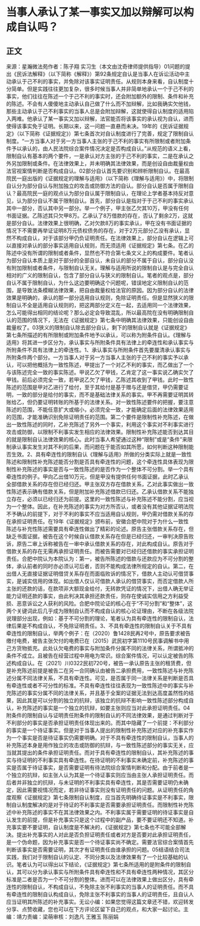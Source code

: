 # 当事人承认了某一事实又加以辩解可以构成自认吗？
## 正文
来源：星瀚微法苑作者：陈子翔 实习生（本文由沈奇律师提供指导）01问题的提出《民诉法解释》（以下简称《解释》）第92条规定自认是当事人在诉讼活动中主动承认于己不利的事实，并免除对该事实证明责任。从规则本身来看，自认制度十分简单。但是实践往往更加复杂，很多时候当事人并非简单地承认一个于己不利的事实，他们往往在陈述一个于己不利的事实时，还会附加额外的限制、条件和补充的陈述。不会有人傻傻地主动承认自己做了什么而不加辩解，比如我确实欠他钱，那些主动承认于己不利事实的当事人总是会附加辩解，这就使得自认制度的适用陷入两难。他承认了某一事实又加以辩解，法官能否将该事实的承认视为自认，进而使得该事实免于证明。长期以来，这一问题一直悬而未决。19年的《民诉证据规定》（以下简称《证据规定》）第七条首次对自认制度进行了完善，规定了限制自认制度。“一方当事人对于另一方当事人主张的于己不利的事实有所限制或者附加条件予以承认的，由人民法院综合案件情况决定是否构成自认。”从规范的语义上看，限制自认有基本的两个要件，一是承认对方主张的于己不利的事实，二是在承认之外另加限制或条件。在法律效果上，并未明确其法律效果，而是创设自由裁量权由法官视案情判断是否构成自认。02部分自认首先要识别和辨析限制自认。在最高院民一庭出版的《证据规定的理解与适用》（以下简称《理解与适用》）中，将限制自认分为部分自认与附加独立的攻击或防御方法的自认。部分自认是否属于限制自认？最高院民一庭的观点认为部分自认属于限制自认，在理论上学者基本持反对意见，认为部分自认不属于限制自认。首先，部分自认是指对于于己不利的事实承认其中一部分，否认其中另一部分。举一个例子，甲主张乙欠其10万，甲没有任何书面证据。乙陈述其只欠甲8万。乙承认了8万借款的存在，否认了剩余2万，这就是部分自认。法律效果上很明确，乙对欠款8万的事实承认，甲在没有书面证据的情况下不需要再举证证明8万元债权债务的存在，对于2万元部分乙没有承认，显然不构成自认，对于该部分甲仍负证明责任。在法律效果上，部分自认在逻辑上可以直接对承认的部分事实适用自认规则，而无须适用《证据规定》第七条。在乙的陈述中没有所谓的限制或者条件，显然也不符合第七条文义上的构成要件。笔者认为部分自认本质上是对于部分的全部自认，未自认的部分不属于自认，部分自认没有附加限制或者条件，与限制自认无关。理解与适用所说的限制自认是与完全自认相对的广义的限制自认，包含了部分自认与狭义的限制自认。笔者的观点是，部分自认不属于限制自认，为什么这边要明确这个问题呢，错误地定义限制自认的范围，是导致法条模糊法律效果，把自由裁量权给法官的原因。因为部分自认的法律效果是明确的，承认的那一部分适用自认规则，免除证明责任。但是显然狭义的限制自认不全是适用自认规则的，把这两部分定义在一起，去适用同一个法律效果，怎么可能得出相同的结论呢？那么必定会导致混乱，所以最高院在没有明确限制自认的范围的情况下，无法在《证据规定》第七条中明确其法律效果，只能创设自由裁量权了。03狭义的限制自认除去部分自认，剩下的限制自认就是《证据规定》第七条所描述的有所限制或附加条件地予以承认，可以称为附条件自认。《理解与适用》将其进一步区分为，承认事实与所附条件具有法律上的牵连性和承认事实与所附条件不具有法律上的牵连性。1、承认事实与所附条件首先要厘清承认事实与所附条件两个部分。一方当事人对于另一方当事人主张的于己不利的事实予以承认，可以把他概括为一致性陈述，甲提出了一个对乙不利的事实，而乙做出了一个与该陈述完全一致的事实陈述。甲说乙欠了甲钱，乙肯定了这一事实说乙确实欠了甲钱。前后必须完全一致，若甲说乙欠了甲钱，乙陈述其收到了甲钱。此时一致性陈述的范围是甲对乙进行了给付，至于其给付是基于赠与还是借贷，甲仍需要证明，一致的部分是给付的事实，而不是基础法律关系的事实。甲不再需要证明其转账给乙，但仍要证明转账的所基于的法律关系。对一致性陈述要件的把握，要注意陈述的范围，不能任意扩大或缩小，必须完全一致，才能确定后面的法律效果适用的范围，才能准确识别免除证明责任的范围。第二个要件是限制性补充陈述，在做出一致性陈述的同时，乙补充陈述了另外一个事实，利用这个事实对不利事实进行攻击或防御，以限制不利事实发生相应的法律效果。限制性补充陈述能否到达其目的就是限制自认法律效果的核心。此时当事人希望通过这种“限制”或是“条件”来限制承认事实发生对其不利的后果，而问题在于能否如其所愿，如何判断这种限制能否生效。2、具有牵连性的限制自认《理解与适用》所做的分类实际上就是一致性陈述和限制性补充陈述能否分割是否具有牵连性的问题，这个牵连性具体表现为限制性补充陈述的事实是否与一致性陈述的是否作为一个整体不可分割。举一个具有牵连性的例子。甲向乙出借10万元，但是甲没有提供任何书面证据，此时乙承认全部借款关系的存在但已经归还。甲主张双方存在借款关系，乙对此事实做出一致性陈述表示确有借款关系，但是附加补充陈述借款已归还。乙承认借款关系不能独立存在，必须以已经归还为前提。这里的一致性陈述与补充陈述不能分割，应当视为一个整体。因此，在补充陈述的事实为对方所否认，或者没有其他证据证明法院不予确认的前提下，对于不利的事实不应当适用自认规则，甲仍需对借款关系的存在承担证明责任。在19年《证据规定》颁布前，安徽合肥中院对于为什么一致性陈述与补充性陈述需要具有牵连性做出了精彩的论述。原告主张借款关系存在，但缺乏书面证据，被告在这个时候自认借款关系存在但是已经归还，一审判决原告败诉，原告二审上诉称被告在一审中承认借款关系的存在，对此构成自认。原告对于借款关系的存在无需再承担证明责任。而被告需要对已经归还借款的事实承担证明责任。合肥中院认为本院认为：第一，被告所陈述的借款与还款应为不可分割的整体，承认前者的同时亦必须认可后者，否则不能构成法律所规定的自认。第二，在出借人无直接证据证明借贷关系存在而面临败诉的情况下，借款人主动认可借贷事实，是诚实信用的体现。如出借人仅认可借款人承认的借贷事实，而否定借款人所主张的还款的话，在款项非大额现金给付，无转款凭证的情况下，出借人确无举证能力证明还款的事实，由此判决其承担还款责任，则存在使诚实信用之方利益受损、恶意诉讼之人获利的风险。合肥中院论证的核心在于“不可分割”和“整体”，这两个关键词此后几乎成为限制自认而不构成自认的核心论证理由，不断在各级法院说理部分出现，例如：基于不可分割的理论，笔者认为具有牵连性的限制自认，法律后果是不构成自认，不免除证明责任。3、不具有牵连性的限制自认关于不具有牵连性的限制自认，举两个例子：在（2020）鲁1428民再2号中，原告要求被告缴付电费，被告主张欠付的电费已在（2015）武民初字第1110号民事调解书中用己方货物抵充。此处认欠电费的事实与附加条件分属不同的法律关系，所谓抵冲的条件不成立。且被告在经营过程中用电为常识。综合案件情况，可以认定被告的陈述构成自认。在（2021）川0322民初720号，被告一承认原告主张的租赁费，但是补充陈述前提是被告二在另一合同确认由被告二承担费用，一致性陈述与补充陈述分属不同法律关系，不具有牵连性。可见，是否属于同一法律关系是判断是否具有牵连性或者不可分性的标准。不具有牵连性往往表现为一致性陈述中的事实与补充陈述的事实分属不同的法律关系，并且基于全案的证据无法到达高度盖然性的结果，因此其是可以分割的独立的抗辩，该独立的抗辩不影响一致性陈述部分构成自认，补充陈述的事实是一个独立的抗辩，如要主张则应当对此承担证明责任。04附条件的限制自认与证明责任附条件的限制自认的不同法律效果，是通过判断对于不利部分的事实是否承担证明责任体现出来的。而其中隐藏了一个前提：不利部分的事实是一个待证事实。但是对于当事人提出的限制性补充陈述对应的补充事实作为一个事实是否是待证事实仍需要明确。对于不具有牵连性的限制自认，当事人的补充陈述本身是用作独立的攻击或防御的抗辩，与一致性陈述部分的事实无关，应当就其提出的条件承担证明责任。而对于具有牵连性的限制自认，其补充陈述的事实与待证明的不利事实具有牵连性。在待证明的不利事实未确定前，补充陈述的事实是否属于待证事实，是否需要证明有待法院综合案情判断和分配。由于前者是一个独立的抗辩，如主张人认为其是一个待证事实则应当由主张人承担证明责任。而后者并非独立的抗辩，与未证明的不利事实具有牵连性，其是否需要证明仍未确定，因此需要视情况而定，若非待证事实则没有证明责任的问题。从证明责任的角度观察《证据规定》第七条限制自认制度，应当首先明确待证事实是不利事实，限制自认制度解决的是对于待证的不利事实是否需要承担证明责任。而限制性补充陈述中补充陈述的事实不在其法律效果之内。不利事实属于需要证明的待证事实是自认发生的前提，但是补充事实只是这个过程中的副产品，要不要证明还不知道。补充事实要不要证明，自认制度是不解决的，《证据规定》第七条也不可能全部解决。提出补充事实的人对此是否负担证明责任或者对方是否要对此承担证明责任，是一个伪命题，因为补充事实是否一个待证事实尚不确定。需要法官综合案情首先判断该事实是否需要证明，其次才有证明责任由谁承担的问题。05结语结合司法实践，我们对于限制自认的认定、不同分类以及法律效果有了一个比较基础的认识。笔者认为可以得出以下结论，《证据规定》第七条所适用的是附条件的限制自认，其可以分为承认事实与所附条件具有牵连性和不具有牵连性两种情况，其区分标准是二者是否为一个不可分割的整体。进而可以在法律效果上做出区分，具有牵连性的限制自认，不构成自认，不免除主张不利事实的当事人的证明责任。而不具有牵连性的限制自认构成自认，免除主张不利事实的当事人的证明责任，且自认人应当证明其所陈述的补充事实。无讼小编：如果您觉得这篇文章还不错，欢迎转发分享、点赞收藏，您也可以在下方评论区留下自己的观点，和大家一起讨论。主编：靖力责编：梁萌审核：刘逸凡 王雅玉 陈丽娟